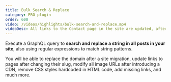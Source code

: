 ```yaml
---
title: Bulk Search & Replace
category: PRO plugin
order: 600
video: /videos/highlights/bulk-search-and-replace.mp4
videoDesc: All links to the Contact page in the site are updated, after its slug was changed from `contact` to `contact-us`.
---
```


Execute a GraphQL query to **search and replace a string in all posts in your site**, also using regular expressions to match string patterns.

You will be able to replace the domain after a site migration, update links to pages after changing their slug, modify all image URLs after introducing a CDN, remove CSS styles hardcoded in HTML code, add missing links, and much more.
